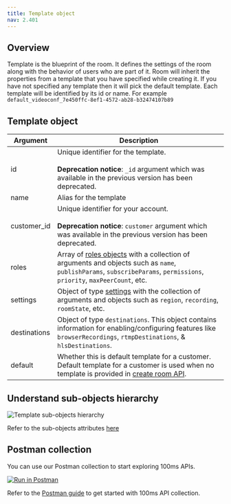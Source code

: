 ```yaml
---
title: Template object
nav: 2.401
---
```


## Overview

Template is the blueprint of the room. It defines the settings of the room along with the behavior of users who are part of it.
Room will inherit the properties from a template that you have specified while creating it. If you have not specified any template then it will pick the default template.
Each template will be identified by its id or name. For example `default_videoconf_7e450ffc-8ef1-4572-ab28-b32474107b89`

<EndpointRequest title="https://api.100ms.live/v2/templates" />

## Template object

| Argument     | Description                                                                                                                                                                                                                          |
| ------------ | ------------------------------------------------------------------------------------------------------------------------------------------------------------------------------------------------------------------------------------ |
| id           | Unique identifier for the template. <br/><br/> **Deprecation notice**: `_id` argument which was available in the previous version has been deprecated.                                                                               |
| name         | Alias for the template                                                                                                                                                                                                               |
| customer_id  | Unique identifier for your account. <br/><br/> **Deprecation notice**: `customer` argument which was available in the previous version has been deprecated.                                                                          |
| roles        | Array of [roles objects](/server-side/v2/policy/create-template-via-api#roles-object) with a collection of arguments and objects such as `name`, `publishParams`, `subscribeParams`, `permissions`, `priority`, `maxPeerCount`, etc. |
| settings     | Object of type [settings](/server-side/v2/policy/create-template-via-api#settings-object) with the collection of arguments and objects such as `region`, `recording`, `roomState`, etc.                                              |
| destinations | Object of type `destinations`. This object contains information for enabling/configuring features like `browserRecordings`, `rtmpDestinations`, & `hlsDestinations`.                                                                 |
| default      | Whether this is default template for a customer. Default template for a customer is used when no template is provided in [create room API](/server-side/v2/Rooms/create-via-api).                                                    |

## Understand sub-objects hierarchy

![Template sub-objects hierarchy](/docs/v2/template-object-hierarchy.png)

Refer to the sub-objects attributes [here](/server-side/v2/policy/create-template-via-api#main-arguments)

## Postman collection

You can use our Postman collection to start exploring 100ms APIs.

[![Run in Postman](https://run.pstmn.io/button.svg)](https://god.gw.postman.com/run-collection/22726679-47dcd974-29d5-4965-a35b-bf9b74a8b25a?action=collection%2Ffork&collection-url=entityId%3D22726679-47dcd974-29d5-4965-a35b-bf9b74a8b25a%26entityType%3Dcollection%26workspaceId%3Dd9145dd6-337b-4761-81d6-21a30b4147a2)

Refer to the [Postman guide](/server-side/v2/introduction/postman-guide) to get started with 100ms API collection.
